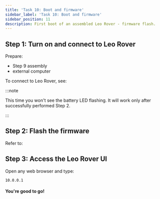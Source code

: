 ```yaml
---
title: 'Task 10: Boot and firmware'
sidebar_label: 'Task 10: Boot and firmware'
sidebar_position: 11
description: First boot of an assembled Leo Rover - firmware flash.
---
```


## Step 1: Turn on and connect to Leo Rover

Prepare:

- Step 9 assembly
- external computer

<ImageZoom
  loading="eager"
  src="/img/robots/leo/manuals/boot-and-firmware/boot-and-firmware-1.webp"
  width="1200"
  height="802"
/>

To connect to Leo Rover, see:

<LinkButton docId="leo-rover/guides/connect-to-rover-ap" />

:::note

This time you won't see the battery LED flashing. It will work only after
successfully performed Step 2.

:::

## Step 2: Flash the firmware

Refer to:

<LinkButton docId="leo-rover/guides/firmware-update" />

## Step 3: Access the Leo Rover UI

Open any web browser and type:

```
10.0.0.1
```

<ImageZoom
  src="/img/robots/leo/getting-started/leo-ui.webp"
  width="1888"
  height="1080"
/>

#### You're good to go!
